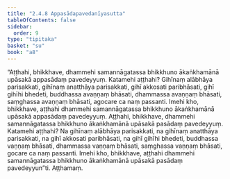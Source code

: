 ```yaml
---
title: "2.4.8 Appasādapavedanīyasutta"
tableOfContents: false
sidebar:
  order: 9
type: "tipitaka"
basket: "su"
book: "a8"
---
```



<DynamicBreadcrumb />

<Division number="88" book="a8" bookNo="17" page="158">

<Paragraph number="843" book="a8">
“Aṭṭhahi, bhikkhave, dhammehi samannāgatassa bhikkhuno ākaṅkhamānā upāsakā appasādaṃ pavedeyyuṃ. Katamehi aṭṭhahi? Gihīnaṃ alābhāya parisakkati, gihīnaṃ anatthāya parisakkati, gihī akkosati paribhāsati, gihī gihīhi bhedeti, buddhassa avaṇṇaṃ bhāsati, dhammassa avaṇṇaṃ bhāsati, saṃghassa avaṇṇaṃ bhāsati, agocare ca naṃ passanti. Imehi kho, bhikkhave, aṭṭhahi dhammehi samannāgatassa bhikkhuno ākaṅkhamānā upāsakā appasādaṃ pavedeyyuṃ.
</Paragraph>

<Paragraph number="844" book="a8">
Aṭṭhahi, bhikkhave, dhammehi samannāgatassa bhikkhuno ākaṅkhamānā upāsakā pasādaṃ pavedeyyuṃ. Katamehi aṭṭhahi? Na gihīnaṃ alābhāya parisakkati, na gihīnaṃ anatthāya parisakkati, na gihī akkosati paribhāsati, na gihī gihīhi bhedeti, buddhassa vaṇṇaṃ bhāsati, dhammassa vaṇṇaṃ bhāsati, saṃghassa vaṇṇaṃ bhāsati, gocare ca naṃ passanti. Imehi kho, bhikkhave, aṭṭhahi dhammehi samannāgatassa bhikkhuno ākaṅkhamānā upāsakā pasādaṃ pavedeyyun”ti.

</Paragraph>
</Division>

<Paragraph number="845" type="center" book="a8">
Aṭṭhamaṃ.
</Paragraph>